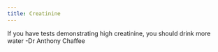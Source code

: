 ```yaml
---
title: Creatinine
---
```




If you have tests demonstrating high creatinine, you should drink more water -Dr Anthony Chaffee